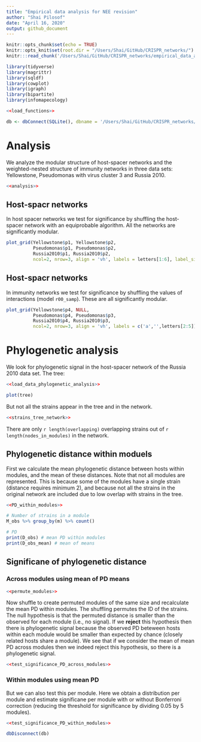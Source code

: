 ```yaml
---
title: "Empirical data analysis for NEE revision"
author: "Shai Pilosof"
date: "April 16, 2020"
output: github_document
---
```


  
```r
knitr::opts_chunk$set(echo = TRUE)
knitr::opts_knit$set(root.dir = "/Users/Shai/GitHub/CRISPR_networks/")
knitr:::read_chunk('/Users/Shai/GitHub/CRISPR_networks/empirical_data_analysis_revision.R')
```

```r
library(tidyverse)
library(magrittr)
library(sqldf)
library(cowplot)
library(igraph)
library(bipartite)
library(infomapecology)
```

```r
<<load_functions>>
```

```r
db <- dbConnect(SQLite(), dbname = '/Users/Shai/GitHub/CRISPR_networks/CRISPR_database_V2.sqlite')
```

# Analysis

We analyze the modular structure of host-spacer networks and the weighted-nested structure of immunity networks in three data sets: Yellowstone, Pseudomonas with virus cluster 3 and Russia 2010.

```r
<<analysis>>
```

## Host-spacr networks
In host spacer networks we test for significance by shuffling the host-spacer network with an equiprobable algorithm. All the networks are significantly modular.

```r
plot_grid(Yellowstone$p1, Yellowstone$p2,
          Pseudomonas$p1, Pseudomonas$p2,
          Russia2010$p1, Russia2010$p2,
          ncol=2, nrow=3, align = 'vh', labels = letters[1:6], label_size = 16, scale = 0.95)
```

## Host-spacr networks
In immunity networks we test for significance by shuffling the values of interactions (model `r00_samp`). These are all significantly modular.

```r
plot_grid(Yellowstone$p4, NULL,
          Pseudomonas$p4, Pseudomonas$p3,
          Russia2010$p4, Russia2010$p3,
          ncol=2, nrow=3, align = 'vh', labels = c('a','',letters[2:5]), label_size = 16, scale = 0.95)
```

# Phylogenetic analysis
We look for phylogenetic signal in the host-spacer network of the Russia 2010 data set. The tree:

```r
<<load_data_phylogenetic_analysis>>
```

```r
plot(tree)
```

But not all the strains appear in the tree and in the network. 

```r
<<strains_tree_network>>
```

There are only `r length(overlapping)` overlapping strains out of `r length(nodes_in_modules)` in the network.

## Phylogenetic distance within moduels

First we calculate the mean phylogenetic distance between hosts within modules, and the mean of these distances. Note that not all modules are represented. This is because some of the modules have a single strain (distance requires minimum 2), and because not all the strains in the original network are included due to low overlap with strains in the tree.

```r
<<PD_within_modules>>
```

```r
# Number of strains in a module
M_obs %>% group_by(m) %>% count()

# PD
print(D_obs) # mean PD within modules
print(D_obs_mean) # mean of means
```

## Significane of phylogenetic distance


### Across modules using mean of PD means
```r
<<permute_modules>>
```

Now shuffle to create permuted modules of the same size and recalculate the mean PD within modules. The shuffling permutes the ID of the strains. The null hypothesis is that the permuted distance is smaller than the observed for each module (i.e., no signal). If we **reject** this hypothesis then there is phylogenetic signal because the observed PD beteween hosts within each module would be smaller than expected by chance (closely related hosts share a module). We see that if we consider the mean of mean PD across modules then we indeed reject this hypothesis, so there is a phylogenetic signal.

```r
<<test_significance_PD_across_modules>>
```

### Within modules using mean PD
But we can also test this per module. Here we obtain a distribution per module and estimate significane per module with or without Bonferroni correction (reducing the threshold for significance by dividing 0.05 by 5 modules).

```r
<<test_significance_PD_within_modules>>
```









```r
dbDisconnect(db)
```